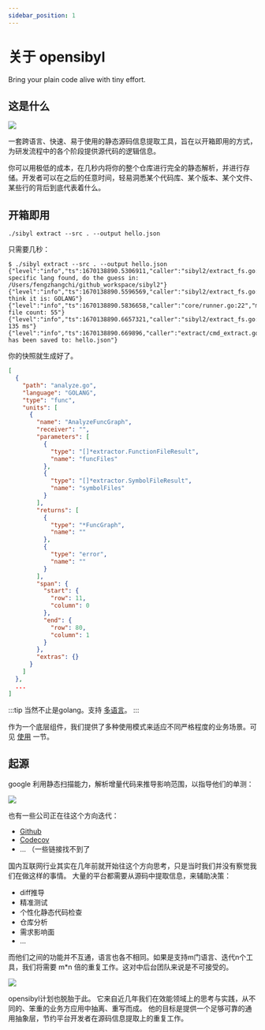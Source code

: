 ```yaml
---
sidebar_position: 1
---
```


# 关于 opensibyl

Bring your plain code alive with tiny effort.

## 这是什么

![](/img/intro-summary.png)

一套跨语言、快速、易于使用的静态源码信息提取工具，旨在以开箱即用的方式，为研发流程中的各个阶段提供源代码的逻辑信息。

你可以用极低的成本，在几秒内将你的整个仓库进行完全的静态解析，并进行存储。开发者可以在之后的任意时间，轻易洞悉某个代码库、某个版本、某个文件、某些行的背后到底代表着什么。

## 开箱即用

```
./sibyl extract --src . --output hello.json
```

只需要几秒：

```
$ ./sibyl extract --src . --output hello.json
{"level":"info","ts":1670138890.5306911,"caller":"sibyl2/extract_fs.go:92","msg":"no specific lang found, do the guess in: /Users/fengzhangchi/github_workspace/sibyl2"}
{"level":"info","ts":1670138890.5596569,"caller":"sibyl2/extract_fs.go:97","msg":"I think it is: GOLANG"}
{"level":"info","ts":1670138890.5836658,"caller":"core/runner.go:22","msg":"valid file count: 55"}
{"level":"info","ts":1670138890.6657321,"caller":"sibyl2/extract_fs.go:76","msg":"cost: 135 ms"}
{"level":"info","ts":1670138890.669896,"caller":"extract/cmd_extract.go:60","msg":"file has been saved to: hello.json"}
```

你的快照就生成好了。

```json title="hello.json"
[
  {
    "path": "analyze.go",
    "language": "GOLANG",
    "type": "func",
    "units": [
      {
        "name": "AnalyzeFuncGraph",
        "receiver": "",
        "parameters": [
          {
            "type": "[]*extractor.FunctionFileResult",
            "name": "funcFiles"
          },
          {
            "type": "[]*extractor.SymbolFileResult",
            "name": "symbolFiles"
          }
        ],
        "returns": [
          {
            "type": "*FuncGraph",
            "name": ""
          },
          {
            "type": "error",
            "name": ""
          }
        ],
        "span": {
          "start": {
            "row": 11,
            "column": 0
          },
          "end": {
            "row": 80,
            "column": 1
          }
        },
        "extras": {}
      }
    ]
  },
  ...
]
```

:::tip
当然不止是golang。支持 [多语言](./faq/faq-lang.mdx)。
:::

作为一个底层组件，我们提供了多种使用模式来适应不同严格程度的业务场景。可见 [使用](./usage/usage-intro) 一节。

## 起源

google 利用静态扫描能力，解析增量代码来推导影响范围，以指导他们的单测：

![](/img/intro-google.png)

也有一些公司正在往这个方向迭代：

- [Github](https://github.com/github/semantic)
- [Codecov](https://about.codecov.io/smart-automated-test-selection/?utm_medium=referral&utm_source=github&utm_content=comment&utm_campaign=pr+comments&utm_term=opensibyl)
- ... （一些链接找不到了

国内互联网行业其实在几年前就开始往这个方向思考，只是当时我们并没有察觉我们在做这样的事情。
大量的平台都需要从源码中提取信息，来辅助决策：

- diff推导
- 精准测试
- 个性化静态代码检查
- 仓库分析
- 需求影响面
- ...

而他们之间的功能并不互通，语言也各不相同。如果是支持m门语言、迭代n个工具，我们将需要 m*n 倍的重复工作。这对中后台团队来说是不可接受的。

![](https://user-images.githubusercontent.com/13421694/207398617-ee015eea-b9bd-4b57-8479-4c690246be17.png)

opensibyl计划也脱胎于此。
它来自近几年我们在效能领域上的思考与实践，从不同的、笨重的业务方应用中抽离、重写而成。
他的目标是提供一个足够可靠的通用抽象层，节约平台开发者在源码信息提取上的重复工作。
